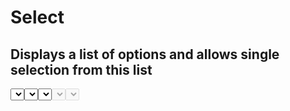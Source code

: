 

<Meta title="Design System|Select" component={Select} />

# Select

## Displays a list of options and allows single selection from this list

<Preview>
  <Story name="default">
    <Select items={[{ value: 'foo' }, { value: 'bar' }, { value: 'baz' }]} />
  </Story>
</Preview>

<Props of={Select} />

### Error

<Preview>
  <Story name="error">
    <Select
      items={[{ value: 'foo' }, { value: 'bar' }, { value: 'baz' }]}
      error
    />
  </Story>
</Preview>

### Loading

<Preview>
  <Story name="loading">
    <Select
      items={[{ value: 'foo' }, { value: 'bar' }, { value: 'baz' }]}
      loading
    />
  </Story>
</Preview>

### Disabled

<Preview>
  <Story name="disabled">
    <Select
      items={[{ value: 'foo' }, { value: 'bar' }, { value: 'baz' }]}
      disabled
    />
  </Story>
</Preview>

### Playground

Experiment with this story with Knobs addon in Canvas mode.

<Story name="knobs" decorators={[withKnobs]}>
  <Select
    label="Label"
    loading={boolean('loading')}
    disabled={boolean('disabled')}
    error={boolean('error')}
    items={[{ value: 'foo' }, { value: 'bar' }, { value: 'baz' }]}
  />
</Story>
